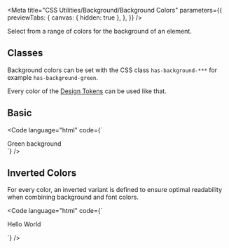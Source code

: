 
<Meta
  title="CSS Utilities/Background/Background Colors"
  parameters={{
    previewTabs: {
      canvas: { hidden: true },
    },
  }}
/>

<Banner label="Background Colors" section="CSS Utilities" color="yellow" puzzle />

<Lead>Select from a range of colors for the background of an element.</Lead>

## Classes

Background colors can be set with the CSS class `has-background-***` for example `has-background-green`.

Every color of the [Design Tokens](?path=/docs/foundation-design-tokens--documentation) can be used like that.

<CssBackgroundColors />

## Basic

<Code
  language="html"
  code={`
<div class="has-background-green p-normal">Green background</div>
`}
/>

## Inverted Colors

For every color, an inverted variant is defined to ensure optimal readability when combining background and font colors.

<Code
  language="html"
  code={`
<div class="has-background-primary p-normal">
  <p class="has-text-primary-inverted">Hello World</p>
</div>
`}
/>

<Footer>
  <LinkCards>
    <LinkCard
      pageTitle="Foundation/Colors"
      description="The colors create a brand-specific look & feel. The multi-color approach represents the contemporary and inspiring Baloise we are."
    />
    <LinkCard
      pageTitle="Foundation/Design Tokens"
      description="Design tokens serve as the definitive source for naming and storing design choices."
    />
  </LinkCards>
</Footer>
